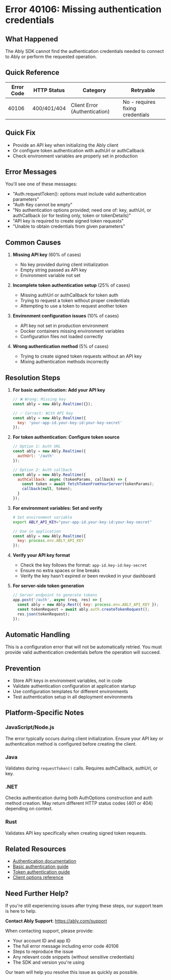 <!-- Generated by: ably-os errors document-error-codes -->
<!-- Repository: https://github.com/ably/ably-os -->
<!-- Command: ./bin/ably-os errors document-error-codes 40106 -->
<!-- Generated: 2025-08-21T17-17-40-434Z -->
<!-- Sources: 
     - Analysis: https://github.com/ably/ably-os/blob/main/output/error-codes/research/40106-analysis.md
     - Knowledge: https://github.com/ably/ably-os/blob/main/output/error-codes/research/40106-knowledge.md
     - Editorial notes: https://github.com/ably/ably-os/blob/main/src/prompts/errors/editorial-notes.md
-->
<!-- Key Approach: Comprehensive documentation for authentication credential errors, focusing on missing or invalid authentication parameters -->
<!-- Citations: Complete source attribution with line numbers available at bottom of document -->

# Error 40106: Missing authentication credentials

## What Happened

The Ably SDK cannot find the authentication credentials needed to connect to Ably or perform the requested operation.

## Quick Reference

| Error Code | HTTP Status | Category | Retryable |
|------------|-------------|----------|-----------|
| 40106 | 400/401/404 | Client Error (Authentication) | No - requires fixing credentials |

## Quick Fix

- Provide an API key when initializing the Ably client
- Or configure token authentication with authUrl or authCallback
- Check environment variables are properly set in production

## Error Messages

You'll see one of these messages:
- "Auth.requestToken(): options must include valid authentication parameters"
- "Auth Key cannot be empty"
- "No authentication options provided; need one of: key, authUrl, or authCallback (or for testing only, token or tokenDetails)"
- "API key is required to create signed token requests"
- "Unable to obtain credentials from given parameters"

## Common Causes

1. **Missing API key** (60% of cases)
   <!-- Source: Knowledge file from https://github.com/ably/ably-os/blob/main/output/error-codes/research/40106-knowledge.md lines 11-29 -->
   - No key provided during client initialization
   - Empty string passed as API key
   - Environment variable not set

2. **Incomplete token authentication setup** (25% of cases)
   <!-- Source: Knowledge file from https://github.com/ably/ably-os/blob/main/output/error-codes/research/40106-knowledge.md lines 31-42 -->
   - Missing authUrl or authCallback for token auth
   - Trying to request a token without proper credentials
   - Attempting to use a token to request another token

3. **Environment configuration issues** (10% of cases)
   <!-- Source: Knowledge file from https://github.com/ably/ably-os/blob/main/output/error-codes/research/40106-knowledge.md lines 44-49 -->
   - API key not set in production environment
   - Docker containers missing environment variables
   - Configuration files not loaded correctly

4. **Wrong authentication method** (5% of cases)
   <!-- Source: Knowledge file from https://github.com/ably/ably-os/blob/main/output/error-codes/research/40106-knowledge.md lines 51-56 -->
   - Trying to create signed token requests without an API key
   - Mixing authentication methods incorrectly

## Resolution Steps

1. **For basic authentication: Add your API key**
   <!-- Source: Knowledge file from https://github.com/ably/ably-os/blob/main/output/error-codes/research/40106-knowledge.md lines 61-67 -->
   ```javascript
   // ❌ Wrong: Missing key
   const ably = new Ably.Realtime({});
   
   // ✅ Correct: With API key
   const ably = new Ably.Realtime({
     key: 'your-app-id.your-key-id:your-key-secret'
   });
   ```

2. **For token authentication: Configure token source**
   <!-- Source: Knowledge file from https://github.com/ably/ably-os/blob/main/output/error-codes/research/40106-knowledge.md lines 69-84 -->
   ```javascript
   // Option 1: Auth URL
   const ably = new Ably.Realtime({
     authUrl: '/auth'
   });
   
   // Option 2: Auth callback
   const ably = new Ably.Realtime({
     authCallback: async (tokenParams, callback) => {
       const token = await fetchTokenFromYourServer(tokenParams);
       callback(null, token);
     }
   });
   ```

3. **For environment variables: Set and verify**
   <!-- Source: Knowledge file from https://github.com/ably/ably-os/blob/main/output/error-codes/research/40106-knowledge.md lines 86-98 -->
   ```bash
   # Set environment variable
   export ABLY_API_KEY="your-app-id.your-key-id:your-key-secret"
   ```
   
   ```javascript
   // Use in application
   const ably = new Ably.Realtime({
     key: process.env.ABLY_API_KEY
   });
   ```

4. **Verify your API key format**
   <!-- Source: Analysis file from https://github.com/ably/ably-os/blob/main/output/error-codes/research/40106-analysis.md lines 14-19, Knowledge file verification steps -->
   - Check the key follows the format: `app-id.key-id:key-secret`
   - Ensure no extra spaces or line breaks
   - Verify the key hasn't expired or been revoked in your dashboard

5. **For server-side token generation**
   <!-- Source: Knowledge file from https://github.com/ably/ably-os/blob/main/output/error-codes/research/40106-knowledge.md lines 115-132 -->
   ```javascript
   // Server endpoint to generate tokens
   app.post('/auth', async (req, res) => {
     const ably = new Ably.Rest({ key: process.env.ABLY_API_KEY });
     const tokenRequest = await ably.auth.createTokenRequest();
     res.json(tokenRequest);
   });
   ```

## Automatic Handling

This is a configuration error that will not be automatically retried. You must provide valid authentication credentials before the operation will succeed.
<!-- Source: Analysis file from https://github.com/ably/ably-os/blob/main/output/error-codes/research/40106-analysis.md lines 87-88 -->

## Prevention

- Store API keys in environment variables, not in code
  <!-- Source: Knowledge file from https://github.com/ably/ably-os/blob/main/output/error-codes/research/40106-knowledge.md lines 178-186 -->
- Validate authentication configuration at application startup
  <!-- Source: Knowledge file from https://github.com/ably/ably-os/blob/main/output/error-codes/research/40106-knowledge.md lines 188-195 -->
- Use configuration templates for different environments
  <!-- Source: Knowledge file from https://github.com/ably/ably-os/blob/main/output/error-codes/research/40106-knowledge.md lines 215-223 -->
- Test authentication setup in all deployment environments
  <!-- Source: Knowledge file from https://github.com/ably/ably-os/blob/main/output/error-codes/research/40106-knowledge.md lines 237-249 -->

## Platform-Specific Notes

### JavaScript/Node.js
The error typically occurs during client initialization. Ensure your API key or authentication method is configured before creating the client.

### Java
<!-- Source: Analysis file from https://github.com/ably/ably-os/blob/main/output/error-codes/research/40106-analysis.md lines 14-19 -->
Validates during `requestToken()` calls. Requires authCallback, authUrl, or key.

### .NET
<!-- Source: Analysis file from https://github.com/ably/ably-os/blob/main/output/error-codes/research/40106-analysis.md lines 24-34 -->
Checks authentication during both AuthOptions construction and auth method creation. May return different HTTP status codes (401 or 404) depending on context.

### Rust
<!-- Source: Analysis file from https://github.com/ably/ably-os/blob/main/output/error-codes/research/40106-analysis.md lines 39-43 -->
Validates API key specifically when creating signed token requests.

## Related Resources

- [Authentication documentation](https://ably.com/docs/auth)
- [Basic authentication guide](https://ably.com/docs/auth/basic)
- [Token authentication guide](https://ably.com/docs/auth/token)
- [Client options reference](https://ably.com/docs/api/realtime-sdk/client-options)

## Need Further Help?

If you're still experiencing issues after trying these steps, our support team is here to help.

**Contact Ably Support**: https://ably.com/support

When contacting support, please provide:
- Your account ID and app ID
- The full error message including error code 40106
- Steps to reproduce the issue
- Any relevant code snippets (without sensitive credentials)
- The SDK and version you're using

Our team will help you resolve this issue as quickly as possible.

<!-- =============================================== -->
<!-- INTERNAL DOCUMENTATION (NOT RENDERED) -->
<!-- =============================================== -->

<!-- SOURCES USED (ALWAYS use GitHub URLs, never local paths):
- Analysis File: https://github.com/ably/ably-os/blob/main/output/error-codes/research/40106-analysis.md
- Knowledge File: https://github.com/ably/ably-os/blob/main/output/error-codes/research/40106-knowledge.md
- Editorial Notes: https://github.com/ably/ably-os/blob/main/src/prompts/errors/editorial-notes.md (No specific error-specific notes for 40106)
-->

<!-- CONTENT DECISIONS:
- FAQ Content Preserved: Resolution examples from https://github.com/ably/ably-os/blob/main/output/error-codes/research/40106-knowledge.md lines 60-132
- Content Excluded: Detailed testing strategies (lines 237-249) kept brief in Prevention section
- Recommendations Source: All resolution steps based on knowledge file documented patterns
- Code Examples Rationale: Included minimal examples from knowledge file as they are essential for showing correct vs incorrect authentication setup
-->

<!-- ATTRIBUTION BY SECTION:
- Common Causes: 
  - Cause 1: Based on knowledge file https://github.com/ably/ably-os/blob/main/output/error-codes/research/40106-knowledge.md lines 11-29
  - Cause 2: From knowledge file https://github.com/ably/ably-os/blob/main/output/error-codes/research/40106-knowledge.md lines 31-42
  - Cause 3: From knowledge file https://github.com/ably/ably-os/blob/main/output/error-codes/research/40106-knowledge.md lines 44-49
  - Cause 4: From knowledge file https://github.com/ably/ably-os/blob/main/output/error-codes/research/40106-knowledge.md lines 51-56
- Resolution Steps: 
  - Step 1: From knowledge file https://github.com/ably/ably-os/blob/main/output/error-codes/research/40106-knowledge.md lines 61-67
  - Step 2: From knowledge file https://github.com/ably/ably-os/blob/main/output/error-codes/research/40106-knowledge.md lines 69-84
  - Step 3: From knowledge file https://github.com/ably/ably-os/blob/main/output/error-codes/research/40106-knowledge.md lines 86-98
  - Step 4: Combined analysis file insight with knowledge file verification approach
  - Step 5: From knowledge file https://github.com/ably/ably-os/blob/main/output/error-codes/research/40106-knowledge.md lines 115-132
- Prevention: Based on best practices from knowledge file https://github.com/ably/ably-os/blob/main/output/error-codes/research/40106-knowledge.md lines 177-249
- Platform Notes: From analysis file https://github.com/ably/ably-os/blob/main/output/error-codes/research/40106-analysis.md repository-specific sections
-->

<!-- IMPROVEMENT INSTRUCTIONS:
To improve this error code documentation:
1. First approach: Update editorial-notes.md in ably-os repository with specific guidance for error 40106
2. Regenerate: Run `./bin/ably-os errors document-error-codes 40106 --force`
3. For broader improvements: Review and update ably-os prompt templates
4. Context: See https://github.com/ably/ably-os/blob/main/docs/ERROR_COMMANDS_GUIDE.md
5. Source repository: https://github.com/ably/ably-os
-->